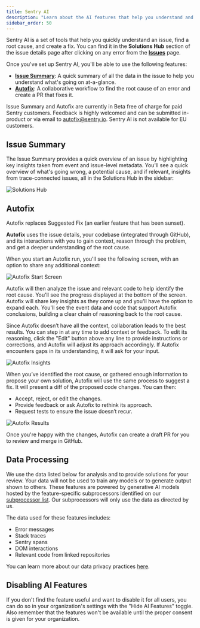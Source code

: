 ```yaml
---
title: Sentry AI
description: "Learn about the AI features that help you understand and fix issues faster."
sidebar_order: 50
---
```


Sentry AI is a set of tools that help you quickly understand an issue, find a root cause, and create a fix. You can find it in the **Solutions Hub** section of the issue details page after clicking on any error from the [**Issues**](https://sentry.io/orgredirect/organizations/:orgslug/issues/) page.

Once you've set up Sentry AI, you'll be able to use the following features:

- [**Issue Summary**](#issue-summary): A quick summary of all the data in the issue to help you understand what's going on at-a-glance.
- [**Autofix**](#autofix): A collaborative workflow to find the root cause of an error and create a PR that fixes it.

<Alert>

Issue Summary and Autofix are currently in Beta free of charge for paid Sentry customers. Feedback is highly welcomed and can be submitted in-product or via email to autofix@sentry.io. Sentry AI is not available for EU customers.

</Alert>

## Issue Summary

The Issue Summary provides a quick overview of an issue by highlighting key insights taken from event and issue-level metadata. You'll see a quick overview of what's going wrong, a potential cause, and if relevant, insights from trace-connected issues, all in the Solutions Hub in the sidebar:

![Solutions Hub](./img/solutions-hub.png)

## Autofix

<Alert>

 Autofix replaces Suggested Fix (an earlier feature that has been sunset).

 </Alert>

**Autofix** uses the issue details, your codebase (integrated through GitHub), and its interactions with you to gain context, reason through the problem, and get a deeper understanding of the root cause.

When you start an Autofix run, you'll see the following screen, with an option to share any additional context:

![Autofix Start Screen](./img/autofix-start-screen.png)

Autofix will then analyze the issue and relevant code to help identify the root cause. You'll see the progress displayed at the bottom of the screen. Autofix will share key insights as they come up and you'll have the option to expand each. You'll see the event data and code that support Autofix conclusions, building a clear chain of reasoning back to the root cause.

Since Autofix doesn’t have all the context, collaboration leads to the best results. You can step in at any time to add context or feedback. To edit its reasoning, click the "Edit" button above any line to provide instructions or corrections, and Autofix will adjust its approach accordingly. If Autofix encounters gaps in its understanding, it will ask for your input.

![Autofix Insights](./img/autofix-qna.png)

When you’ve identified the root cause, or gathered enough information to propose your own solution, Autofix will use the same process to suggest a fix. It will present a diff of the proposed code changes. You can then:

- Accept, reject, or edit the changes.
- Provide feedback or ask Autofix to rethink its approach.
- Request tests to ensure the issue doesn’t recur.

![Autofix Results](./img/autofix-results.png)

Once you're happy with the changes, Autofix can create a draft PR for you to review and merge in GitHub.

## Data Processing

We use the data listed below for analysis and to provide solutions for your review. Your data will not be used to train any models or to generate output shown to others. These features are powered by generative AI models hosted by the feature-specific subprocessors identified on our [subprocessor list](https://sentry.io/legal/subprocessors/). Our subprocessors will only use the data as directed by us.

The data used for these features includes:

- Error messages
- Stack traces
- Sentry spans
- DOM interactions
- Relevant code from linked repositories

You can learn more about our data privacy practices [here](https://docs.sentry.io/security-legal-pii/security/ai-ml-policy/#use-of-identifying-data-for-generative-ai-features).
## Disabling AI Features

If you don't find the feature useful and want to disable it for all users, you
can do so in your organization's settings with the "Hide AI Features" toggle. Also remember that the features won't be available until the proper consent is given for your organization.
